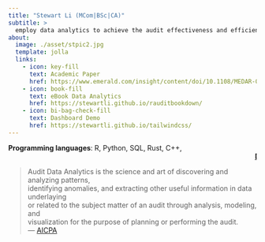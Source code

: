 ```yaml
---
title: "Stewart Li (MCom|BSc|CA)"
subtitle: >
  employ data analytics to achieve the audit effectiveness and efficiency
about:
  image: ./asset/stpic2.jpg
  template: jolla
  links:
    - icon: key-fill
      text: Academic Paper
      href: https://www.emerald.com/insight/content/doi/10.1108/MEDAR-06-2020-0920/full/html
    - icon: book-fill
      text: eBook Data Analytics
      href: https://stewartli.github.io/rauditbookdown/
    - icon: bi-bag-check-fill
      text: Dashboard Demo
      href: https://stewartli.github.io/tailwindcss/
---
```



<style>

#quarto-margin-sidebar{
    display: none;
}

#quarto-document-content a{
    text-decoration: none;
}

</style>


**Programming languages**: R, Python, SQL, Rust, C++,       
<marquee>[**Download CV**](https://github.com/stewartli/ada_tutorial/blob/master/tutorials/7_report.pdf)</marquee>


>Audit Data Analytics is the science and art of discovering and analyzing patterns,       
>identifying anomalies, and extracting other useful information in data underlaying     
>or related to the subject matter of an audit through analysis, modeling, and     
>visualization for the purpose of planning or performing the audit.                             
>--- [AICPA](https://www.aicpa-cima.com/topic/audit-assurance/audit-data-analytics#:~:text=Audit%20Data%20Analytics%20is%20the,planning%20or%20performing%20the%20audit.)










